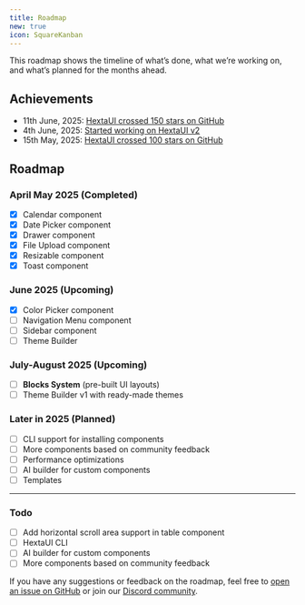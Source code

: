 ```yaml
---
title: Roadmap
new: true
icon: SquareKanban
---
```


This roadmap shows the timeline of what’s done, what we’re working on, and what’s planned for the months ahead.

## Achievements

- 11th June, 2025: [HextaUI crossed 150 stars on GitHub](https://x.com/preetsuthar17/status/1932629080563720675)
- 4th June, 2025: [Started working on HextaUI v2](https://github.com/preetsuthar17/HextaUI/pull/16)
- 15th May, 2025: [HextaUI crossed 100 stars on GitHub](https://x.com/preetsuthar17/status/1922992543052202380)

## Roadmap

### April May 2025 (Completed)

- [x] Calendar component
- [x] Date Picker component
- [x] Drawer component
- [x] File Upload component
- [x] Resizable component
- [x] Toast component

### June 2025 (Upcoming)

- [x] Color Picker component
- [ ] Navigation Menu component
- [ ] Sidebar component
- [ ] Theme Builder

### July-August 2025 (Upcoming)

- [ ] **Blocks System** (pre-built UI layouts)
- [ ] Theme Builder v1 with ready-made themes

### Later in 2025 (Planned)

- [ ] CLI support for installing components
- [ ] More components based on community feedback
- [ ] Performance optimizations
- [ ] AI builder for custom components
- [ ] Templates

---

### Todo

- [ ] Add horizontal scroll area support in table component
- [ ] HextaUI CLI
- [ ] AI builder for custom components
- [ ] More components based on community feedback

If you have any suggestions or feedback on the roadmap, feel free to [open an issue on GitHub](https://github.com/preetsuthar17/HextaUI) or join our [Discord community](https://discord.gg/hG4dkbMcZf).
